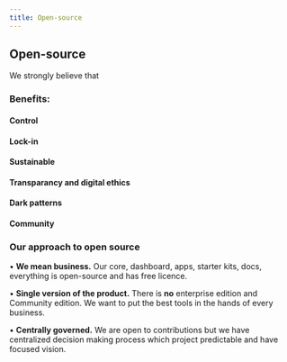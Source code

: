 ```yaml
---
title: Open-source
---
```


## Open-source

We strongly believe that

### Benefits:

#### Control

#### Lock-in

#### Sustainable

#### Transparancy and digital ethics

#### Dark patterns

#### Community

### Our approach to open source

• **We mean business.** Our core, dashboard, apps, starter kits, docs, everything is open-source and has free licence.

• **Single version of the product.** There is **no** enterprise edition and Community edition. We want to put the best tools in the hands of every business.

• **Centrally governed.** We are open to contributions but we have centralized decision making process which project predictable and have focused vision.
